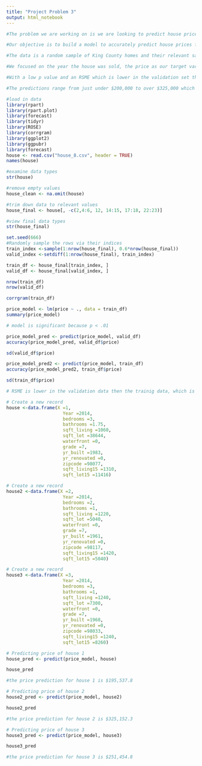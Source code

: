 ```yaml
---
title: "Project Problem 3"
output: html_notebook
---
```


```r
#The problem we are working on is we are looking to predict house price data in King County
```

```r
#Our objective is to build a model to accurately predict house prices for King Country homes for Jacob Kawalski and better help him understand the local #real estate market
```

```r
#The data is a random sample of King County homes and their relevant sales data. This includes in total the ID, year, month, day, day of week, price, #number of bedrooms & bathrooms, the square footage of the home & lot, the number of floors of the house, whether or not the house has a waterfront  #view, the number of times the house has been viewed, the condition of the house, the grade of the house based on the King County rating scale, the #square footage of the house minus the basement & the basement itself, the year the house was built, the year the house was renovated, the zip code of #the house, the latitude and longitude of the house, and the living room area and lot size in 2015 to gauge renovations
```

```r
#We focused on the year the house was sold, the price as our target variable, the number of bedrooms & bathrooms, the square footage of the house & lot, #whether or not the house is a waterfront property, the grade from the King County rating scale, the year the house was built & renovated (if relevant), #the zip code, and the square footage of the living room and lot in 2015 because we felt these variables would best predict the price of a home and #correlated well with price without being too many to cause concern of over fitting the data to the model
```

```r
#With a low p value and an RSME which is lower in the validation set then it is in the training set, we believe that this regression model is providing us with fairly accurate predictions of the house values given our input variables.

#The predictions range from just under $200,000 to over $325,000 which from our understanding is fairly accurate for the Seattle real estate market circa 2014-15.
```

```r
#load in data
library(rpart)
library(rpart.plot)
library(forecast)
library(tidyr)
library(ROSE)
library(corrgram)
library(ggplot2)
library(ggpubr)
library(forecast)
house <- read.csv("house_8.csv", header = TRUE)
names(house)
```
```r
#examine data types
str(house)
```

```r
#remove empty values
house_clean <- na.omit(house)
```

```r
#trim down data to relevant values
house_final <- house[, -c(2,4:6, 12, 14:15, 17:18, 22:23)]
```

```r
#view final data types
str(house_final)
```
```r
set.seed(666)
#Randomly sample the rows via their indices
train_index <-sample(1:nrow(house_final), 0.6*nrow(house_final))
valid_index <-setdiff(1:nrow(house_final), train_index)

train_df <- house_final[train_index, ]
valid_df <- house_final[valid_index, ]

nrow(train_df)
nrow(valid_df)

corrgram(train_df)
```

```r
price_model <- lm(price ~ ., data = train_df)
summary(price_model)

# model is significant because p < .01
```

```r
price_model_pred <- predict(price_model, valid_df)
accuracy(price_model_pred, valid_df$price)

sd(valid_df$price)
```

```r
price_model_pred2 <- predict(price_model, train_df)
accuracy(price_model_pred2, train_df$price)

sd(train_df$price)

# RSME is lower in the validation data then the trainig data, which is a good indicator. 
```

```r
# Create a new record
house <-data.frame(X =1,
                     Year =2014,
                     bedrooms =3,
                     bathrooms =1.75,
                     sqft_living =1060,
                     sqft_lot =38644,
                     waterfront =0,
                     grade =7,
                     yr_built =1983,
                     yr_renovated =0,
                     zipcode =98077,
                     sqft_living15 =1310,
                     sqft_lot15 =11416)
```

```r
# Create a new record
house2 <-data.frame(X =2,
                     Year =2014,
                     bedrooms =2,
                     bathrooms =1,
                     sqft_living =1220,
                     sqft_lot =5040,
                     waterfront =0,
                     grade =7,
                     yr_built =1961,
                     yr_renovated =0,
                     zipcode =98117,
                     sqft_living15 =1420,
                     sqft_lot15 =5040)
```

```r
# Create a new record
house3 <-data.frame(X =3,
                     Year =2014,
                     bedrooms =3,
                     bathrooms =1,
                     sqft_living =1240,
                     sqft_lot =7300,
                     waterfront =0,
                     grade =7,
                     yr_built =1968,
                     yr_renovated =0,
                     zipcode =98033,
                     sqft_living15 =1240,
                     sqft_lot15 =8260)
```

```r
# Predicting price of house 1
house_pred <- predict(price_model, house)

house_pred

#the price prediction for house 1 is $195,537.8
```

```r
# Predicting price of house 2
house2_pred <- predict(price_model, house2)

house2_pred

#the price prediction for house 2 is $325,152.3
```

```r
# Predicting price of house 3
house3_pred <- predict(price_model, house3)

house3_pred

#the price prediction for house 3 is $251,454.8
```


